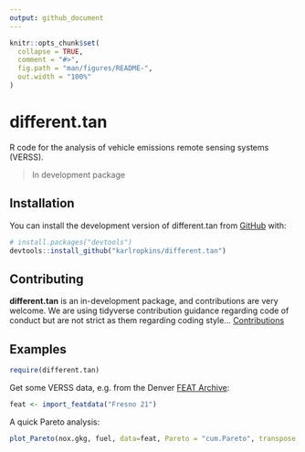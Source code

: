 ```yaml
---
output: github_document
---
```


<!-- README.md is generated from README.Rmd. Please edit that file -->

```r
knitr::opts_chunk$set(
  collapse = TRUE,
  comment = "#>",
  fig.path = "man/figures/README-",
  out.width = "100%"
)
```

# different.tan

<!-- badges: start -->
<!-- badges: end -->

R code for the analysis of vehicle emissions remote sensing systems (VERSS).  

> In development package

## Installation

You can install the development version of different.tan from [GitHub](https://github.com/) with:

``` r
# install.packages("devtools")
devtools::install_github("karlropkins/different.tan")
```

## Contributing

**different.tan** is an in-development package, and contributions are very welcome. We are using tidyverse contribution guidance regarding code of conduct but are not strict as them regarding coding style...  [Contributions](https://karlropkins.github.io/different.tan/CONTRIBUTING.html) 

## Examples

``` r
require(different.tan)
```

Get some VERSS data, e.g. from the Denver [FEAT Archive](https://digitalcommons.du.edu/feat/):

``` r
feat <- import_featdata("Fresno 21")
```
A quick Pareto analysis:

``` r 
plot_Pareto(nox.gkg, fuel, data=feat, Pareto = "cum.Pareto", transpose.y.percent=c(80, 95))
```

